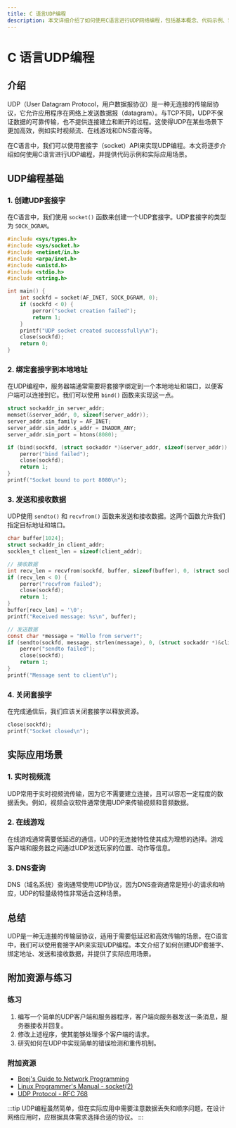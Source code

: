 ```yaml
---
title: C 语言UDP编程
description: 本文详细介绍了如何使用C语言进行UDP网络编程，包括基本概念、代码示例、实际应用场景以及总结和练习。
---
```


# C 语言UDP编程

## 介绍

UDP（User Datagram Protocol，用户数据报协议）是一种无连接的传输层协议，它允许应用程序在网络上发送数据报（datagram）。与TCP不同，UDP不保证数据的可靠传输，也不提供连接建立和断开的过程。这使得UDP在某些场景下更加高效，例如实时视频流、在线游戏和DNS查询等。

在C语言中，我们可以使用套接字（socket）API来实现UDP编程。本文将逐步介绍如何使用C语言进行UDP编程，并提供代码示例和实际应用场景。

## UDP编程基础

### 1. 创建UDP套接字

在C语言中，我们使用 `socket()` 函数来创建一个UDP套接字。UDP套接字的类型为 `SOCK_DGRAM`。

```c
#include <sys/types.h>
#include <sys/socket.h>
#include <netinet/in.h>
#include <arpa/inet.h>
#include <unistd.h>
#include <stdio.h>
#include <string.h>

int main() {
    int sockfd = socket(AF_INET, SOCK_DGRAM, 0);
    if (sockfd < 0) {
        perror("socket creation failed");
        return 1;
    }
    printf("UDP socket created successfully\n");
    close(sockfd);
    return 0;
}
```

### 2. 绑定套接字到本地地址

在UDP编程中，服务器端通常需要将套接字绑定到一个本地地址和端口，以便客户端可以连接到它。我们可以使用 `bind()` 函数来实现这一点。

```c
struct sockaddr_in server_addr;
memset(&server_addr, 0, sizeof(server_addr));
server_addr.sin_family = AF_INET;
server_addr.sin_addr.s_addr = INADDR_ANY;
server_addr.sin_port = htons(8080);

if (bind(sockfd, (struct sockaddr *)&server_addr, sizeof(server_addr)) < 0) {
    perror("bind failed");
    close(sockfd);
    return 1;
}
printf("Socket bound to port 8080\n");
```

### 3. 发送和接收数据

UDP使用 `sendto()` 和 `recvfrom()` 函数来发送和接收数据。这两个函数允许我们指定目标地址和端口。

```c
char buffer[1024];
struct sockaddr_in client_addr;
socklen_t client_len = sizeof(client_addr);

// 接收数据
int recv_len = recvfrom(sockfd, buffer, sizeof(buffer), 0, (struct sockaddr *)&client_addr, &client_len);
if (recv_len < 0) {
    perror("recvfrom failed");
    close(sockfd);
    return 1;
}
buffer[recv_len] = '\0';
printf("Received message: %s\n", buffer);

// 发送数据
const char *message = "Hello from server!";
if (sendto(sockfd, message, strlen(message), 0, (struct sockaddr *)&client_addr, client_len) < 0) {
    perror("sendto failed");
    close(sockfd);
    return 1;
}
printf("Message sent to client\n");
```

### 4. 关闭套接字

在完成通信后，我们应该关闭套接字以释放资源。

```c
close(sockfd);
printf("Socket closed\n");
```

## 实际应用场景

### 1. 实时视频流

UDP常用于实时视频流传输，因为它不需要建立连接，且可以容忍一定程度的数据丢失。例如，视频会议软件通常使用UDP来传输视频和音频数据。

### 2. 在线游戏

在线游戏通常需要低延迟的通信，UDP的无连接特性使其成为理想的选择。游戏客户端和服务器之间通过UDP发送玩家的位置、动作等信息。

### 3. DNS查询

DNS（域名系统）查询通常使用UDP协议，因为DNS查询通常是短小的请求和响应，UDP的轻量级特性非常适合这种场景。

## 总结

UDP是一种无连接的传输层协议，适用于需要低延迟和高效传输的场景。在C语言中，我们可以使用套接字API来实现UDP编程。本文介绍了如何创建UDP套接字、绑定地址、发送和接收数据，并提供了实际应用场景。

## 附加资源与练习

### 练习

1. 编写一个简单的UDP客户端和服务器程序，客户端向服务器发送一条消息，服务器接收并回复。
2. 修改上述程序，使其能够处理多个客户端的请求。
3. 研究如何在UDP中实现简单的错误检测和重传机制。

### 附加资源

- [Beej's Guide to Network Programming](https://beej.us/guide/bgnet/)
- [Linux Programmer's Manual - socket(2)](https://man7.org/linux/man-pages/man2/socket.2.html)
- [UDP Protocol - RFC 768](https://tools.ietf.org/html/rfc768)

:::tip
UDP编程虽然简单，但在实际应用中需要注意数据丢失和顺序问题。在设计网络应用时，应根据具体需求选择合适的协议。
:::